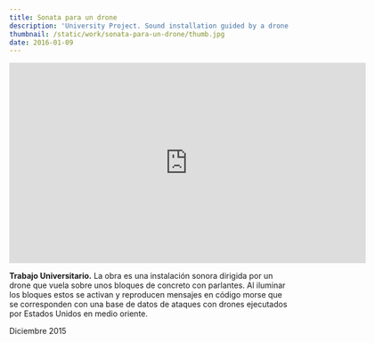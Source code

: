 ```yaml
---
title: Sonata para un drone
description: 'University Project. Sound installation guided by a drone flying over concrete blocks with speakers. Illuminated blocks play Morse code messages, reflecting a database of US drone strikes in the Middle East.'
thumbnail: /static/work/sonata-para-un-drone/thumb.jpg
date: 2016-01-09
---
```


<div data-video-id="152359104" data-type="vimeo"></div>

<iframe
  src="https://player.vimeo.com/video/152359104"
  width="640"
  height="360"
  frameborder="0"
  allow="autoplay; fullscreen; picture-in-picture"
  allowfullscreen
></iframe>

<strong>Trabajo Universitario.</strong> La obra es una instalación sonora dirigida por un drone que vuela sobre unos bloques
de concreto con parlantes. Al iluminar los bloques estos se activan y reproducen mensajes en código morse que se corresponden
con una base de datos de ataques con drones ejecutados por Estados Unidos en medio oriente.

Diciembre 2015
